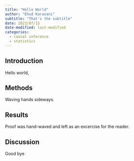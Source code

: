 ```yaml
---
title: "Hello World"
author: "Ehud Karavani"
subtitle: "That's the subtitle"
date: 2023/07/15
date-modified: last-modified
categories: 
  - causal inference
  - statistics
---
```


## Introduction
Hello world,

## Methods
Waving hands sideways.

## Results
Proof was hand-waved and left as an excercise for the reader.

## Discussion
Good bye